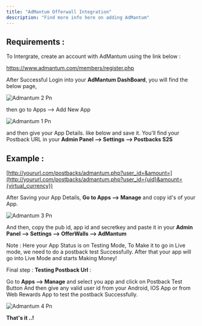 ```yaml
---
title: "AdMantum Offerwall Integration"
description: "Find more info here on adding AdMantum"
---
```


## Requirements :

To Intergrate, create an account with AdMantum using the link below :

https://www.admantum.com/members/register.php

After Successful Login into your **AdMantum DashBoard**, you will find the below page,

![Admantum 2 Pn](/images/admantum_2.png)

then go to Apps --> Add New App

![Admantum 1 Pn](/images/admantum_1.png)

and then give your App Details. like below and save it. You'll find your Postback URL in your **Admin Panel --> Settings --> Postbacks S2S**

## Example :

[http://yoururl.com/postbacks/admantum.php?user_id=&amount=](http://yoururl.com/postbacks/admantum.php?user_id={uid}&amount={virtual_currency})

After Saving your App Details, **Go to Apps --> Manage** and copy id's of your App.

![Admantum 3 Pn](/images/admantum_3.png)

And then, copy the pub id, app id and secretkey and paste it in your **Admin Panel --> Settings --> OfferWalls --> AdMantum**

<Check>
  Note : Here your App Status is on Testing Mode, To Make it to go in Live mode, we need to do a postback test Successfully. After that your app will go into Live Mode and starts Making Money!
</Check>

Final step : **Testing Postback Url** :

Go to **Apps --> Manage** and select you app and click on Postback Test Button And then give any valid user id from your Android, IOS App or from Web Rewards App to test the postback Successfully.

![Admantum 4 Pn](/images/admantum_4.png)

**That's it ..!**